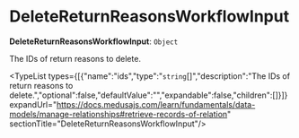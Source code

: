 
# DeleteReturnReasonsWorkflowInput

 **DeleteReturnReasonsWorkflowInput**: `Object`

The IDs of return reasons to delete.

<TypeList types={[{"name":"ids","type":"`string`[]","description":"The IDs of return reasons to delete.","optional":false,"defaultValue":"","expandable":false,"children":[]}]} expandUrl="https://docs.medusajs.com/learn/fundamentals/data-models/manage-relationships#retrieve-records-of-relation" sectionTitle="DeleteReturnReasonsWorkflowInput"/>
